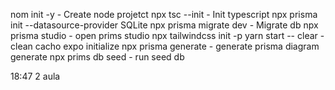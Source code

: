 nom init -y - Create node projetct
npx tsc --init - Init typescript
npx prisma init --datasource-provider SQLite
npx prisma migrate dev - Migrate db
npx prisma studio - open prims studio
npx tailwindcss init -p
yarn start -- clear - clean cacho expo initialize
npx prisma generate - generate prisma diagram generate
npx prims db seed - run seed db


18:47 2 aula
